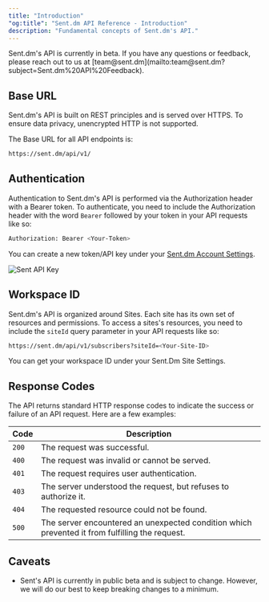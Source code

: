 ```yaml
---
title: "Introduction"
"og:title": "Sent.dm API Reference - Introduction"
description: "Fundamental concepts of Sent.dm's API."
---
```


<Info>
  Sent.dm's API is currently in beta. If you have any questions or feedback,
  please reach out to us at
  [team@sent.dm](mailto:team@sent.dm?subject=Sent.dm%20API%20Feedback).
</Info>


## Base URL

Sent.dm's API is built on REST principles and is served over HTTPS. To ensure data privacy, unencrypted HTTP is not supported.

The Base URL for all API endpoints is:

```bash Terminal
https://sent.dm/api/v1/
```

## Authentication

Authentication to Sent.dm's API is performed via the Authorization header with a Bearer token. To authenticate, you need to include the Authorization header with the word `Bearer` followed by your token in your API requests like so:

```bash Terminal
Authorization: Bearer <Your-Token>
```

You can create a new token/API key under your [Sent.dm Account Settings](https://app.sent.dm/site/[<siteId>]/settings/api-keys).

<Frame>
  <img src="/images/apiKey.png" alt="Sent API Key" />
</Frame>

## Workspace ID

Sent.dm's API is organized around Sites. Each site has its own set of resources and permissions. To access a sites's resources, you need to include the `siteId` query parameter in your API requests like so:

```bash Terminal
https://sent.dm/api/v1/subscribers?siteId=<Your-Site-ID>
```

You can get your workspace ID under your Sent.Dm Site Settings.

## Response Codes

The API returns standard HTTP response codes to indicate the success or failure of an API request. Here are a few examples:

| Code  | Description                                                                                    |
| ----- | ---------------------------------------------------------------------------------------------- |
| `200` | The request was successful.                                                                    |
| `400` | The request was invalid or cannot be served.                                                   |
| `401` | The request requires user authentication.                                                      |
| `403` | The server understood the request, but refuses to authorize it.                                |
| `404` | The requested resource could not be found.                                                     |                                                                         |
| `500` | The server encountered an unexpected condition which prevented it from fulfilling the request. |

## Caveats

- Sent's API is currently in public beta and is subject to change. However, we will do our best to keep breaking changes to a minimum.